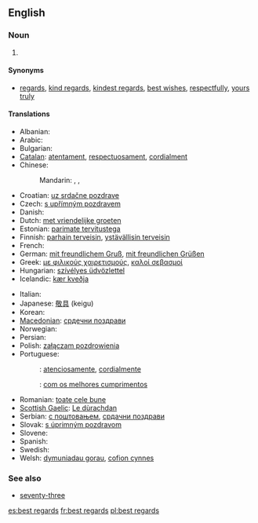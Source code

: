 {{wikipedia|Valediction}}
==English==

===Noun===
{{en-noun|sg=[[best]] [[regards]]|?}}

# {{idiomatic}} {{non-gloss definition|Used as a [[polite]] closing of a [[letter]]}}

====Synonyms====
* [[regards]], [[kind regards]], [[kindest regards]], [[best wishes]], [[respectfully]], [[yours truly]]

====Translations====
{{trans-top|a polite closing of a letter}}
* Albanian: {{t|sq|të fala|xs=Albanian}}
* Arabic: {{t|ar|مع أطيب التحيات|tr=ma atyab al tahyat}}
* Bulgarian: {{t|bg|с най-добри пожелания}}
* [[Catalan]]: [[atentament]], [[respectuosament]], [[cordialment]]
* Chinese:
*: Mandarin: {{t|zh|此致敬意|tr=cǐzhì jìngyì|sc=Hani}}, {{t|zh|此致敬禮|sc=Hani}}, {{t|zh|此致敬礼|tr=cǐzhì jìnglǐ|sc=Hani}}
* Croatian: [[uz srdačne pozdrave]]
* Czech: [[s upřímným pozdravem]]
* Danish: {{t-|da|med venlig hilsen}}
* Dutch: [[met vriendelijke groeten]]
* Estonian: [[parimate tervitustega]]
* Finnish: [[parhain terveisin]], [[ystävällisin terveisin]]
* French: {{t+|fr|cordialement}}
* German: [[mit freundlichem Gruß]], [[mit freundlichen Grüßen]]
* Greek: [[με φιλικούς χαιρετισμούς]], [[καλοί σεβασμοί]]
* Hungarian: [[szívélyes üdvözlettel]]
* Icelandic: [[kær kveðja]]
{{trans-mid}}
* Italian: {{t+|it|distinti saluti}}
* Japanese: [[敬具]] (keigu)
* Korean: {{t|ko|안부 인사|tr=anbu insa|sc=Hang}}
* [[Macedonian]]: [[срдечни поздрави]]
* Norwegian: {{t-|no|med vennlig hilsen}}
* Persian: {{t|fa|با احترام|sc=fa-Arab}}
* Polish: [[załączam pozdrowienia]]
* Portuguese:
*: {{qualifier|Brazil}}: [[atenciosamente]], [[cordialmente]]
*: {{qualifier|Portugal}}: [[com os melhores cumprimentos]]
* Romanian: [[toate cele bune]]
* [[Scottish Gaelic]]: [[Le dùrachdan]]
* Serbian: [[с поштовањем]], [[срдачни поздрави]]
* Slovak: [[s úprimným pozdravom]]
* Slovene: {{t-|sl|lep pozdrav}}
* Spanish: {{t+|es|atentamente}}
* Swedish: {{t-|sv|med vänliga hälsningar}}
* Welsh: [[dymuniadau gorau]], [[cofion cynnes]]
{{trans-bottom}}

===See also===
* [[seventy-three]]

[[es:best regards]]
[[fr:best regards]]
[[pl:best regards]]